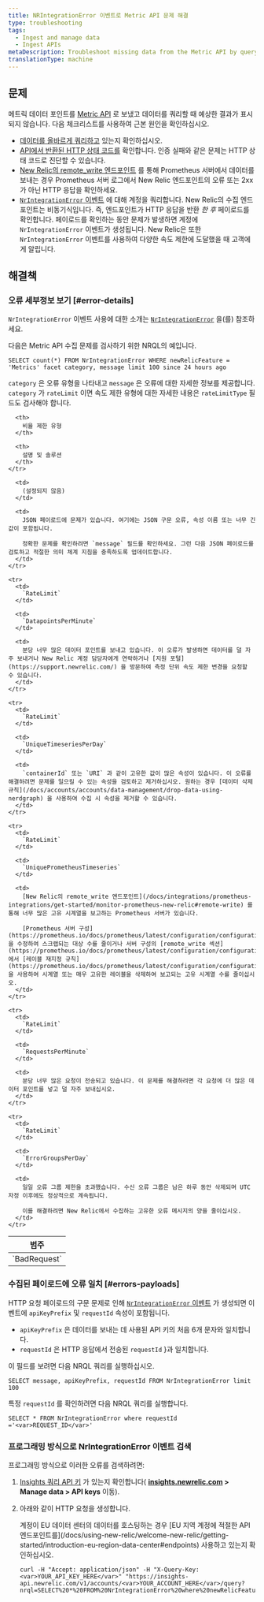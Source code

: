 ```yaml
---
title: NRIntegrationError 이벤트로 Metric API 문제 해결
type: troubleshooting
tags:
  - Ingest and manage data
  - Ingest APIs
metaDescription: Troubleshoot missing data from the Metric API by querying NRIntegrationError data.
translationType: machine
---
```


## 문제

메트릭 데이터 포인트를 [Metric API](/docs/introduction-new-relic-metric-api) 로 보냈고 데이터를 쿼리할 때 예상한 결과가 표시되지 않습니다. 다음 체크리스트를 사용하여 근본 원인을 확인하십시오.

* [데이터를 올바르게 쿼리하고](/docs/introduction-new-relic-metric-api#view-and-query) 있는지 확인하십시오.
* [API에서 반환된 HTTP 상태 코드를](/docs/report-metrics-metric-api#response-validation) 확인합니다. 인증 실패와 같은 문제는 HTTP 상태 코드로 진단할 수 있습니다.
* [New Relic의 remote_write 엔드포인트](/docs/integrations/prometheus-integrations/get-started/monitor-prometheus-new-relic#remote-write) 를 통해 Prometheus 서버에서 데이터를 보내는 경우 Prometheus 서버 로그에서 New Relic 엔드포인트의 오류 또는 2xx가 아닌 HTTP 응답을 확인하세요.
* [`NrIntegrationError` 이벤트](/docs/telemetry-data-platform/manage-data/nrintegrationerror) 에 대해 계정을 쿼리합니다. New Relic의 수집 엔드포인트는 비동기식입니다. 즉, 엔드포인트가 HTTP 응답을 반환 _한 후_ 페이로드를 확인합니다. 페이로드를 확인하는 동안 문제가 발생하면 계정에 `NrIntegrationError` 이벤트가 생성됩니다. New Relic은 또한 `NrIntegrationError` 이벤트를 사용하여 다양한 속도 제한에 도달했을 때 고객에게 알립니다.

## 해결책

### 오류 세부정보 보기 [#error-details]

`NrIntegrationError` 이벤트 사용에 대한 소개는 [`NrIntegrationError`](/docs/telemetry-data-platform/manage-data/nrintegrationerror) 을(를) 참조하세요.

다음은 Metric API 수집 문제를 검사하기 위한 NRQL의 예입니다.

```
SELECT count(*) FROM NrIntegrationError WHERE newRelicFeature = 'Metrics' facet category, message limit 100 since 24 hours ago
```

`category` 은 오류 유형을 나타내고 `message` 은 오류에 대한 자세한 정보를 제공합니다. `category` 가 `rateLimit` 이면 속도 제한 유형에 대한 자세한 내용은 `rateLimitType` 필드도 검사해야 합니다.

<table>
  <thead>
    <tr>
      <th>
        범주
      </th>

      <th>
        비율 제한 유형
      </th>

      <th>
        설명 및 솔루션
      </th>
    </tr>
  </thead>

  <tbody>
    <tr>
      <td>
        `BadRequest`
      </td>

      <td>
        (설정되지 않음)
      </td>

      <td>
        JSON 페이로드에 문제가 있습니다. 여기에는 JSON 구문 오류, 속성 이름 또는 너무 긴 값이 포함됩니다.

        정확한 문제를 확인하려면 `message` 필드를 확인하세요. 그런 다음 JSON 페이로드를 검토하고 적절한 의미 체계 지침을 충족하도록 업데이트합니다.
      </td>
    </tr>

    <tr>
      <td>
        `RateLimit`
      </td>

      <td>
        `DatapointsPerMinute`
      </td>

      <td>
        분당 너무 많은 데이터 포인트를 보내고 있습니다. 이 오류가 발생하면 데이터를 덜 자주 보내거나 New Relic 계정 담당자에게 연락하거나 [지원 포털](https://support.newrelic.com/) 을 방문하여 측정 단위 속도 제한 변경을 요청할 수 있습니다.
      </td>
    </tr>

    <tr>
      <td>
        `RateLimit`
      </td>

      <td>
        `UniqueTimeseriesPerDay`
      </td>

      <td>
        `containerId` 또는 `URI` 과 같이 고유한 값이 많은 속성이 있습니다. 이 오류를 해결하려면 문제를 일으킬 수 있는 속성을 검토하고 제거하십시오. 원하는 경우 [데이터 삭제 규칙](/docs/accounts/accounts/data-management/drop-data-using-nerdgraph) 을 사용하여 수집 시 속성을 제거할 수 있습니다.
      </td>
    </tr>

    <tr>
      <td>
        `RateLimit`
      </td>

      <td>
        `UniquePrometheusTimeseries`
      </td>

      <td>
        [New Relic의 remote_write 엔드포인트](/docs/integrations/prometheus-integrations/get-started/monitor-prometheus-new-relic#remote-write) 를 통해 너무 많은 고유 시계열을 보고하는 Prometheus 서버가 있습니다.

        [Prometheus 서버 구성](https://prometheus.io/docs/prometheus/latest/configuration/configuration/) 을 수정하여 스크랩되는 대상 수를 줄이거나 서버 구성의 [remote_write 섹션](https://prometheus.io/docs/prometheus/latest/configuration/configuration/#remote_write) 에서 [레이블 재지정 규칙](https://prometheus.io/docs/prometheus/latest/configuration/configuration/#relabel_config) 을 사용하여 시계열 또는 매우 고유한 레이블을 삭제하여 보고되는 고유 시계열 수를 줄이십시오.
      </td>
    </tr>

    <tr>
      <td>
        `RateLimit`
      </td>

      <td>
        `RequestsPerMinute`
      </td>

      <td>
        분당 너무 많은 요청이 전송되고 있습니다. 이 문제를 해결하려면 각 요청에 더 많은 데이터 포인트를 넣고 덜 자주 보내십시오.
      </td>
    </tr>

    <tr>
      <td>
        `RateLimit`
      </td>

      <td>
        `ErrorGroupsPerDay`
      </td>

      <td>
        일일 오류 그룹 제한을 초과했습니다. 수신 오류 그룹은 남은 하루 동안 삭제되며 UTC 자정 이후에도 정상적으로 계속됩니다.

        이를 해결하려면 New Relic에서 수집하는 고유한 오류 메시지의 양을 줄이십시오.
      </td>
    </tr>
  </tbody>
</table>

### 수집된 페이로드에 오류 일치 [#errors-payloads]

HTTP 요청 페이로드의 구문 문제로 인해 [`NrIntegrationError` 이벤트](/docs/telemetry-data-platform/manage-data/nrintegrationerror) 가 생성되면 이벤트에 `apiKeyPrefix` 및 `requestId` 속성이 포함됩니다.

* `apiKeyPrefix` 은 데이터를 보내는 데 사용된 API 키의 처음 6개 문자와 일치합니다.
* `requestId` 은 HTTP 응답에서 전송된 `requestId` }과 일치합니다.

이 필드를 보려면 다음 NRQL 쿼리를 실행하십시오.

```
SELECT message, apiKeyPrefix, requestId FROM NrIntegrationError limit 100
```

특정 `requestId` 를 확인하려면 다음 NRQL 쿼리를 실행합니다.

```
SELECT * FROM NrIntegrationError where requestId ='<var>REQUEST_ID</var>'
```

### 프로그래밍 방식으로 NrIntegrationError 이벤트 검색

프로그래밍 방식으로 이러한 오류를 검색하려면:

1. [Insights 쿼리 API 키](/docs/insights/insights-api/get-data/query-insights-event-data-api) 가 있는지 확인합니다( **[insights.newrelic.com](https://insights.newrelic.com) > Manage data > API keys** 이동).

2. 아래와 같이 HTTP 요청을 생성합니다.

   <Callout variant="tip">
     계정이 EU 데이터 센터의 데이터를 호스팅하는 경우 [EU 지역 계정에 적절한 API 엔드포인트를](/docs/using-new-relic/welcome-new-relic/getting-started/introduction-eu-region-data-center#endpoints) 사용하고 있는지 확인하십시오.
   </Callout>

   ```
   curl -H "Accept: application/json" -H "X-Query-Key:<var>YOUR_API_KEY_HERE</var>" "https://insights-api.newrelic.com/v1/accounts/<var>YOUR_ACCOUNT_HERE</var>/query?nrql=SELECT%20*%20FROM%20NrIntegrationError%20where%20newRelicFeature='Metrics'"
   ```